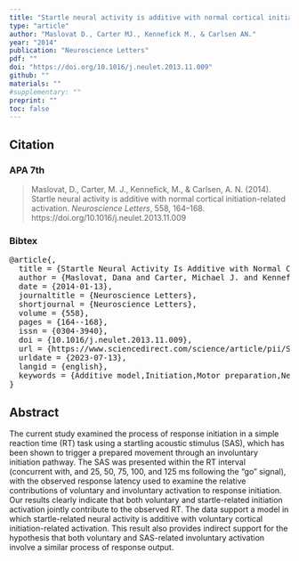 ```yaml
---
title: "Startle neural activity is additive with normal cortical initiation-related activation"
type: "article"
author: "Maslovat D., Carter MJ., Kennefick M., & Carlsen AN."
year: "2014"
publication: "Neuroscience Letters"
pdf: ""
doi: "https://doi.org/10.1016/j.neulet.2013.11.009"
github: ""
materials: ""
#supplementary: ""
preprint: ""
toc: false
---
```


## Citation

### APA 7th

> Maslovat, D., Carter, M. J., Kennefick, M., & Carlsen, A. N. (2014). Startle neural activity is additive with normal cortical initiation-related activation. *Neuroscience Letters*, 558, 164–168. https://doi.org/10.1016/j.neulet.2013.11.009

### Bibtex

<pre>
@article{,
  title = {Startle Neural Activity Is Additive with Normal Cortical Initiation-Related Activation},
  author = {Maslovat, Dana and Carter, Michael J. and Kennefick, Michael and Carlsen, Anthony N.},
  date = {2014-01-13},
  journaltitle = {Neuroscience Letters},
  shortjournal = {Neuroscience Letters},
  volume = {558},
  pages = {164--168},
  issn = {0304-3940},
  doi = {10.1016/j.neulet.2013.11.009},
  url = {https://www.sciencedirect.com/science/article/pii/S0304394013010094},
  urldate = {2023-07-13},
  langid = {english},
  keywords = {Additive model,Initiation,Motor preparation,Neural activation,Startle}
}
</pre>

## Abstract

The current study examined the process of response initiation in a simple reaction time (RT) task using a startling acoustic stimulus (SAS), which has been shown to trigger a prepared movement through an involuntary initiation pathway. The SAS was presented within the RT interval (concurrent with, and 25, 50, 75, 100, and 125 ms following the “go” signal), with the observed response latency used to examine the relative contributions of voluntary and involuntary activation to response initiation. Our results clearly indicate that both voluntary and startle-related initiation activation jointly contribute to the observed RT. The data support a model in which startle-related neural activity is additive with voluntary cortical initiation-related activation. This result also provides indirect support for the hypothesis that both voluntary and SAS-related involuntary activation involve a similar process of response output.
